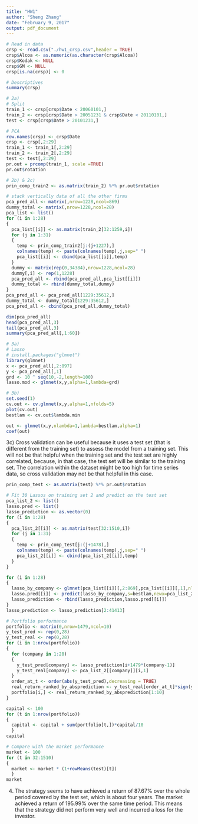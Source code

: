 ```yaml
---
title: "HW1"
author: "Sheng Zhang"
date: "February 9, 2017"
output: pdf_document
---
```


```r
# Read in data
crsp <- read.csv("./hw1_crsp.csv",header = TRUE)
crsp$Alcoa <- as.numeric(as.character(crsp$Alcoa))
crsp$Kodak <- NULL
crsp$GM <- NULL
crsp[is.na(crsp)] <- 0

# Descriptives
summary(crsp)
```

```r
# 2a)
# Split
train_1 <- crsp[crsp$Date < 20060101,]
train_2 <- crsp[crsp$Date > 20051231 & crsp$Date < 20110101,]
test <- crsp[crsp$Date > 20101231,]

# PCA
row.names(crsp) <- crsp$Date
crsp <- crsp[,2:29]
train_1 <- train_1[,2:29]
train_2 <- train_2[,2:29]
test <- test[,2:29]
pr.out = prcomp(train_1, scale =TRUE)
pr.out$rotation

# 2b) & 2c)
prin_comp_train2 <- as.matrix(train_2) %*% pr.out$rotation

# stack vertically data of all the other firms 
pca_pred_all <- matrix(,nrow=1228,ncol=869)
dummy_total <- matrix(,nrow=1228,ncol=28)
pca_list <- list()
for (i in 1:28)
{
  pca_list[[i]] <- as.matrix(train_2[32:1259,i])
  for (j in 1:31)
  {
    temp <- prin_comp_train2[j:(j+1227),]
    colnames(temp) <- paste(colnames(temp),j,sep=" ")
    pca_list[[i]] <- cbind(pca_list[[i]],temp)
  }
  dummy <- matrix(rep(0,34384),nrow=1228,ncol=28)
  dummy[,i] <- rep(1,1228)
  pca_pred_all <- rbind(pca_pred_all,pca_list[[i]])
  dummy_total <- rbind(dummy_total,dummy)
}
pca_pred_all <- pca_pred_all[1229:35612,]
dummy_total <- dummy_total[1229:35612,]
pca_pred_all <- cbind(pca_pred_all,dummy_total)

dim(pca_pred_all)
head(pca_pred_all,3)
tail(pca_pred_all,3)
summary(pca_pred_all[,1:60])
```

```r
# 3a)
# Lasso
# install.packages("glmnet")
library(glmnet)
x <- pca_pred_all[,2:897]
y <- pca_pred_all[,1]
grd <- 10 ^ seq(10,-2,length=100)
lasso.mod <- glmnet(x,y,alpha=1,lambda=grd)

# 3b)
set.seed(1)
cv.out <- cv.glmnet(x,y,alpha=1,nfolds=5)
plot(cv.out)
bestlam <- cv.out$lambda.min

out <- glmnet(x,y,nlambda=1,lambda=bestlam,alpha=1)
coef(out)

```

3c)
Cross validation can be useful because it uses a test set (that is different from the training set) to assess the model from a training set. This will not be that helpful when the training set and the test set are highly correlated, because, in that case, the test set will be similar to the training set. The correlation within the dataset might be too high for time series data, so cross validation may not be that helpful in this case.


```r
prin_comp_test <- as.matrix(test) %*% pr.out$rotation

# Fit 30 Lassos on training set 2 and predict on the test set 
pca_list_2 <- list()
lasso.pred <- list()
lasso_prediction <- as.vector(0)
for (i in 1:28)
{
  pca_list_2[[i]] <- as.matrix(test[32:1510,i])
  for (j in 1:31)
  {
    temp <- prin_comp_test[j:(j+1478),]
    colnames(temp) <- paste(colnames(temp),j,sep=" ")
    pca_list_2[[i]] <- cbind(pca_list_2[[i]],temp)
  }
}

for (i in 1:28)
{
  lasso_by_company <- glmnet(pca_list[[i]][,2:869],pca_list[[i]][,1],nlambda=1,lambda=bestlam,alpha=1)
  lasso.pred[[i]] <- predict(lasso_by_company,s=bestlam,newx=pca_list_2[[i]][,2:869])
  lasso_prediction <- rbind(lasso_prediction,lasso.pred[[i]])
}
lasso_prediction <- lasso_prediction[2:41413]

# Portfolio performance
portfolio <- matrix(0,nrow=1479,ncol=10)
y_test_pred <- rep(0,28)
y_test_real <- rep(0,28)
for (i in 1:nrow(portfolio))
{
  for (company in 1:28)
  {
    y_test_pred[company] <- lasso_prediction[i+1479*(company-1)]
    y_test_real[company] <- pca_list_2[[company]][i,1]
  }
  order_at_t <- order(abs(y_test_pred),decreasing = TRUE)
  real_return_ranked_by_absprediction <- y_test_real[order_at_t]*sign(y_test_pred[order_at_t])
  portfolio[i,] <- real_return_ranked_by_absprediction[1:10]
}

capital <- 100
for (t in 1:nrow(portfolio))
{
  capital <- capital + sum(portfolio[t,])*capital/10
  }
capital

# Compare with the market performance
market <- 100
for (t in 32:1510)
{
  market <- market * (1+rowMeans(test)[t])
  }
market

```

4) The strategy seems to have achieved a return of 87.67% over the whole period covered by the test set, which is about four years. The market achieved a return of 195.99% over the same time period. This means that the strategy did not perform very well and incurred a loss for the investor.
